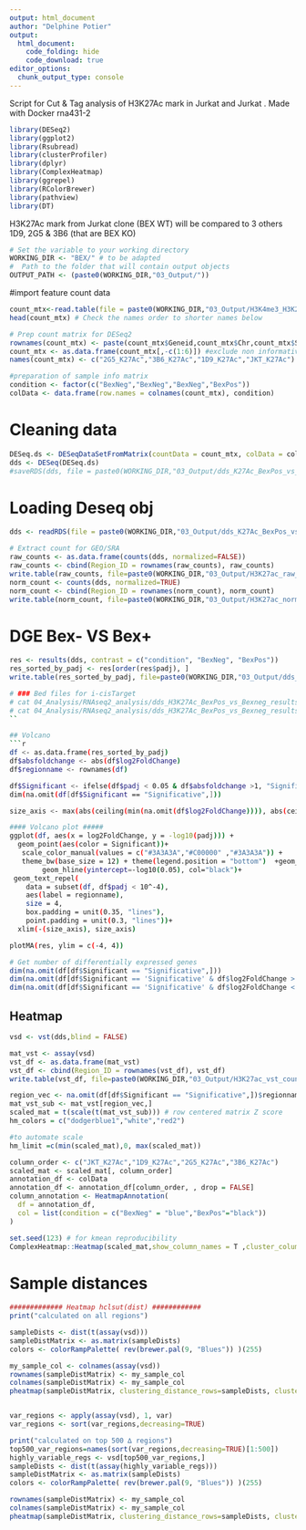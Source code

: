 ```yaml
---
output: html_document
author: "Delphine Potier"
output:
  html_document:
    code_folding: hide
    code_download: true
editor_options:
  chunk_output_type: console
---
```


#################

Script for Cut & Tag analysis of H3K27Ac mark in Jurkat and Jurkat .
Made with Docker rna431-2

#################

```r
library(DESeq2)
library(ggplot2)
library(Rsubread)
library(clusterProfiler)
library(dplyr)
library(ComplexHeatmap)
library(ggrepel)
library(RColorBrewer)
library(pathview)
library(DT)
```

H3K27Ac mark from Jurkat clone (BEX WT) will be compared to 3 others 1D9, 2G5 & 3B6 (that are BEX KO)

```r
# Set the variable to your working directory
WORKING_DIR <- "BEX/" # to be adapted
#  Path to the folder that will contain output objects
OUTPUT_PATH <- (paste0(WORKING_DIR,"03_Output/"))
```

#import feature count data
```r
count_mtx<-read.table(file = paste0(WORKING_DIR,"03_Output/H3K4me3_H3K27ac_narrow_nomodel/bwa/merged_library/macs3/narrow_peak/consensus/K27Ac/K27Ac.consensus_peaks.featureCounts.txt"),header = T)
head(count_mtx) # Check the names order to shorter names below

# Prep count matrix for DESeq2
rownames(count_mtx) <- paste(count_mtx$Geneid,count_mtx$Chr,count_mtx$Start,count_mtx$End,sep = "_")
count_mtx <- as.data.frame(count_mtx[,-c(1:6)]) #exclude non informative column
names(count_mtx) <- c("2G5_K27Ac","3B6_K27Ac","1D9_K27Ac","JKT_K27Ac") #shorter names

#preparation of sample info matrix
condition <- factor(c("BexNeg","BexNeg","BexNeg","BexPos"))
colData <- data.frame(row.names = colnames(count_mtx), condition)
```


# Cleaning data
```r
DESeq.ds <- DESeqDataSetFromMatrix(countData = count_mtx, colData = colData, design = ~ condition)
dds <- DESeq(DESeq.ds)
#saveRDS(dds, file = paste0(WORKING_DIR,"03_Output/dds_K27Ac_BexPos_vs_Bexneg.rds"))
```

# Loading Deseq obj
```r
dds <- readRDS(file = paste0(WORKING_DIR,"03_Output/dds_K27Ac_BexPos_vs_Bexneg.rds"))

# Extract count for GEO/SRA
raw_counts <- as.data.frame(counts(dds, normalized=FALSE))
raw_counts <- cbind(Region_ID = rownames(raw_counts), raw_counts)
write.table(raw_counts, file=paste0(WORKING_DIR,"03_Output/H3K27ac_raw_counts.txt"),sep = "\t", quote = FALSE, row.names = FALSE) #available in GEO
norm_count <- counts(dds, normalized=TRUE)
norm_count <- cbind(Region_ID = rownames(norm_count), norm_count)
write.table(norm_count, file=paste0(WORKING_DIR,"03_Output/H3K27ac_normalized_counts.txt"),sep = "\t", quote = FALSE, row.names = FALSE) #available in GEO
```


# DGE Bex- VS Bex+
```r
res <- results(dds, contrast = c("condition", "BexNeg", "BexPos"))
res_sorted_by_padj <- res[order(res$padj), ]
write.table(res_sorted_by_padj, file=paste0(WORKING_DIR,"03_Output/dds_H3K27Ac_BexPos_vs_Bexneg_results.txt"),sep = "\t")
```

```bash
# ### Bed files for i-cisTarget
# cat 04_Analysis/RNAseq2_analysis/dds_H3K27Ac_BexPos_vs_Bexneg_results.txt | grep -v baseMean | awk '$3 < -1 && $7 < 0.05 {print $1}'| sed s/\"//g | awk -F'_' '{s=""; for(i=3;i<=NF-2;i++) s=s $i OFS; sub(OFS "$","",s); print s" "$(NF-1)" "$NF" "$1"_"$2}' OFS="_" >04_Analysis/RNAseq2_analysis/H3K27Ac_down_Padj-0.05_Log2FC_1.bed
# cat 04_Analysis/RNAseq2_analysis/dds_H3K27Ac_BexPos_vs_Bexneg_results.txt | grep -v baseMean | awk '$3 > 1 && $7 < 0.05 {print $1}'| sed s/\"//g | awk -F'_' '{s=""; for(i=3;i<=NF-2;i++) s=s $i OFS; sub(OFS "$","",s); print s" "$(NF-1)" "$NF" "$1"_"$2}' OFS="_" >04_Analysis/RNAseq2_analysis/H3K27Ac_up_Padj-0.05_Log2FC_-1.bed
``

## Volcano
```r
df <- as.data.frame(res_sorted_by_padj)
df$absfoldchange <- abs(df$log2FoldChange)
df$regionname <- rownames(df)

df$Significant <- ifelse(df$padj < 0.05 & df$absfoldchange >1, "Significative","Not Significative")
dim(na.omit(df[df$Significant == "Significative",]))

size_axis <- max(abs(ceiling(min(na.omit(df$log2FoldChange)))), abs(ceiling(max(na.omit(df$log2FoldChange))))) #Get the extreme value of foldchange to set automaticaly limit of the ggplot and scale it around 0

#### Volcano plot #####
ggplot(df, aes(x = log2FoldChange, y = -log10(padj))) +
  geom_point(aes(color = Significant))+
   scale_color_manual(values = c("#3A3A3A","#C00000" ,"#3A3A3A")) +
   theme_bw(base_size = 12) + theme(legend.position = "bottom")  +geom_vline(xintercept=c(-1, 1), col="black")+
        geom_hline(yintercept=-log10(0.05), col="black")+
 geom_text_repel(
    data = subset(df, df$padj < 10^-4),
    aes(label = regionname),
    size = 4,
    box.padding = unit(0.35, "lines"),
    point.padding = unit(0.3, "lines"))+
  xlim(-(size_axis), size_axis)

plotMA(res, ylim = c(-4, 4))
```

```r
# Get number of differentially expressed genes
dim(na.omit(df[df$Significant == "Significative",]))
dim(na.omit(df[df$Significant == 'Significative' & df$log2FoldChange > 1, ]))
dim(na.omit(df[df$Significant == 'Significative' & df$log2FoldChange < 1, ]))
```


## Heatmap
```r
vsd <- vst(dds,blind = FALSE)

mat_vst <- assay(vsd)
vst_df <- as.data.frame(mat_vst)
vst_df <- cbind(Region_ID = rownames(vst_df), vst_df)
write.table(vst_df, file=paste0(WORKING_DIR,"03_Output/H3K27ac_vst_counts.txt"), sep = "\t", quote = FALSE, row.names = FALSE) #available in GEO

region_vec <- na.omit(df[df$Significant == "Significative",])$regionname
mat_vst_sub <- mat_vst[region_vec,]
scaled_mat = t(scale(t(mat_vst_sub))) # row centered matrix Z score
hm_colors = c("dodgerblue1","white","red2")

#to automate scale
hm_limit =c(min(scaled_mat),0, max(scaled_mat))

column_order <- c("JKT_K27Ac","1D9_K27Ac","2G5_K27Ac","3B6_K27Ac")
scaled_mat <- scaled_mat[, column_order]
annotation_df <- colData
annotation_df <- annotation_df[column_order, , drop = FALSE]
column_annotation <- HeatmapAnnotation(
  df = annotation_df,
  col = list(condition = c("BexNeg" = "blue","BexPos"="black"))
)

set.seed(123) # for kmean reproducibility
ComplexHeatmap::Heatmap(scaled_mat,show_column_names = T ,cluster_columns = F,cluster_rows = T,column_names_side = "top",top_annotation = column_annotation, row_split = 2, column_split = annotation_df$condition)
```

# Sample distances
```r
############# Heatmap hclsut(dist) ############
print("calculated on all regions")

sampleDists <- dist(t(assay(vsd)))
sampleDistMatrix <- as.matrix(sampleDists)
colors <- colorRampPalette( rev(brewer.pal(9, "Blues")) )(255)

my_sample_col <- colnames(assay(vsd))
rownames(sampleDistMatrix) <- my_sample_col
colnames(sampleDistMatrix) <- my_sample_col
pheatmap(sampleDistMatrix, clustering_distance_rows=sampleDists, clustering_distance_cols=sampleDists,col=colors)


var_regions <- apply(assay(vsd), 1, var)
var_regions <- sort(var_regions,decreasing=TRUE)

print("calculated on top 500 ∆ regions")
top500_var_regions=names(sort(var_regions,decreasing=TRUE)[1:500])
highly_variable_regs <- vsd[top500_var_regions,]
sampleDists <- dist(t(assay(highly_variable_regs)))
sampleDistMatrix <- as.matrix(sampleDists)
colors <- colorRampPalette( rev(brewer.pal(9, "Blues")) )(255)

rownames(sampleDistMatrix) <- my_sample_col
colnames(sampleDistMatrix) <- my_sample_col
pheatmap(sampleDistMatrix, clustering_distance_rows=sampleDists, clustering_distance_cols=sampleDists,col=colors)
```

